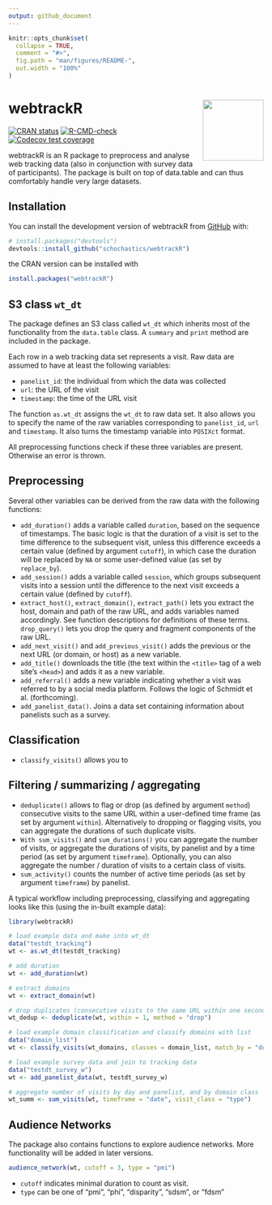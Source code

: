 ```yaml
---
output: github_document
---
```


<!-- README.md is generated from README.Rmd. Please edit that file -->

```r
knitr::opts_chunk$set(
  collapse = TRUE,
  comment = "#>",
  fig.path = "man/figures/README-",
  out.width = "100%"
)
```

# webtrackR <img src="man/figures/logo.png" width="120px" align="right"/>

<!-- badges: start -->
[![CRAN status](https://www.r-pkg.org/badges/version/webtrackR)](https://CRAN.R-project.org/package=webtrackR)
[![R-CMD-check](https://github.com/schochastics/webtrackR/actions/workflows/R-CMD-check.yaml/badge.svg)](https://github.com/schochastics/webtrackR/actions/workflows/R-CMD-check.yaml)
[![Codecov test coverage](https://codecov.io/gh/schochastics/webtrackR/branch/main/graph/badge.svg)](https://app.codecov.io/gh/schochastics/webtrackR?branch=main)
<!-- badges: end -->

webtrackR is an R package to preprocess and analyse web tracking data (also in conjunction with survey data of participants). The package is built on top of data.table and can thus comfortably handle very large datasets. 

## Installation

You can install the development version of webtrackR from [GitHub](https://github.com/) with:

``` r
# install.packages("devtools")
devtools::install_github("schochastics/webtrackR")
```

the CRAN version can be installed with
```r
install.packages("webtrackR")
```
## S3 class `wt_dt`

The package defines an S3 class called `wt_dt` which inherits most of the functionality from the `data.table` class. A `summary` and `print` method are included in the package.

Each row in a web tracking data set represents a visit. Raw data are assumed to have at least the following variables:

- `panelist_id`: the individual from which the data was collected
- `url`: the URL of the visit
- `timestamp`: the time of the URL visit

The function `as.wt_dt` assigns the `wt_dt` to raw data set. It also allows you to specify the name of the raw variables corresponding to `panelist_id`, `url` and `timestamp`. It also turns the timestamp variable into `POSIXct` format.

All preprocessing functions check if these three variables are present. Otherwise an error is thrown.

## Preprocessing

Several other variables can be derived from the raw data with the following functions:

- `add_duration()` adds a variable called `duration`, based on the sequence of timestamps. The basic logic is that the duration of a visit is set to the time difference to the subsequent visit, unless this difference exceeds a certain value (defined by argument `cutoff`), in which case the duration will be replaced by `NA` or some user-defined value (as set by `replace_by`). 
- `add_session()` adds a variable called `session`, which groups subsequent visits into a session until the difference to the next visit exceeds a certain value (defined by `cutoff`). 
- `extract_host()`, `extract_domain()`, `extract_path()` lets you extract the host, domain and path of the raw URL, and adds variables named accordingly. See function descriptions for definitions of these terms. `drop_query()` lets you drop the query and fragment components of the raw URL.
- `add_next_visit()` and `add_previous_visit()` adds the previous or the next URL (or domain, or host) as a new variable.
- `add_title()` downloads the title (the text within the `<title>` tag of a web site's `<head>`) and adds it as a new variable.
- `add_referral()` adds a new variable indicating whether a visit was referred to by a social media platform. Follows the logic of Schmidt et al. (forthcoming).
- `add_panelist_data()`. Joins a data set containing information about panelists such as a survey.

## Classification

- `classify_visits()` allows you to 

## Filtering / summarizing / aggregating

- `deduplicate()` allows to flag or drop (as defined by argument `method`) consecutive visits to the same URL within a user-defined time frame (as set by argument `within`). Alternatively to dropping or flagging visits, you can aggregate the durations of such duplicate visits.
- `With sum_visits()` and `sum_durations()` you can aggregate the number of visits, or aggregate the durations of visits, by panelist and by a time period (as set by argument `timeframe`). Optionally, you can also aggregate the number / duration of visits to a certain class of visits.
- `sum_activity()` counts the number of active time periods (as set by argument `timeframe`) by panelist.

A typical workflow including preprocessing, classifying and aggregating looks like this (using the in-built example data):

``` r
library(webtrackR)

# load example data and make into wt_dt
data("testdt_tracking")
wt <- as.wt_dt(testdt_tracking)

# add duration
wt <- add_duration(wt)

# extract domains
wt <- extract_domain(wt)

# drop duplicates (consecutive visits to the same URL within one second)
wt_dedup <- deduplicate(wt, within = 1, method = "drop")

# load example domain classification and classify domains with list
data("domain_list")
wt <- classify_visits(wt_domains, classes = domain_list, match_by = "domain")

# load example survey data and join to tracking data
data("testdt_survey_w")
wt <- add_panelist_data(wt, testdt_survey_w)

# aggregate number of visits by day and panelist, and by domain class
wt_summ <- sum_visits(wt, timeframe = "date", visit_class = "type")

```
## Audience Networks

The package also contains functions to explore audience networks. More functionality will be added in later versions.

``` r
audience_network(wt, cutoff = 3, type = "pmi")
```

- `cutoff` indicates minimal duration to count as visit.
- `type` can be one of “pmi”, “phi”, “disparity”, “sdsm”, or “fdsm”


<!-- ### Ideology

Top 500 Bakshy scores are available in the package

``` r
data("bakshy")
``` -->




